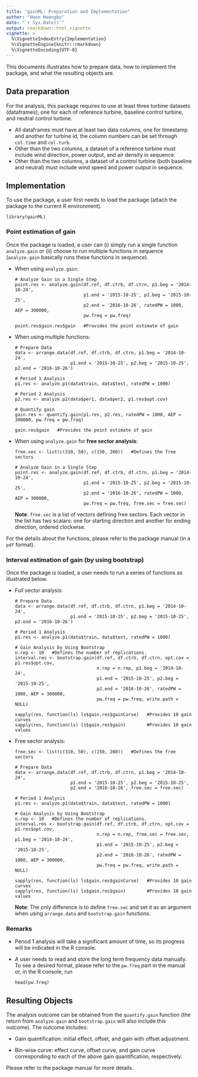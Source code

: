 ```yaml
---
title: "gainML: Preparation and Implementation"
author: "Hoon Hwangbo"
date: "`r Sys.Date()`"
output: rmarkdown::html_vignette
vignette: >
  %\VignetteIndexEntry{Implementation}
  %\VignetteEngine{knitr::rmarkdown}
  %\VignetteEncoding{UTF-8}
---
```


This documents illustrates how to prepare data, how to implement the package, and what the resulting objects are.

## Data preparation

For the analysis, this package requires to use at least three turbine datasets (dataframes); one for each of reference turbine, baseline control turbine, and neutral control turbine.

* All dataframes must have at least two data columns, one for timestamp and another for turbine id, the column numbers can be set through `col.time` and `col.turb`.
* Other than the two columns, a dataset of a reference turbine must include wind direction, power output, and air density in sequence.
* Other than the two columns, a dataset of a control turbine (both baseline and neutral) must include wind speed and power output in sequence.


## Implementation

To use the package, a user first needs to load the package (attach the package to the current R environment).

```
library(gainML)
```

### Point estimation of gain
Once the package is loaded, a user can (i) simply run a single function `analyze.gain` or (ii) choose to run multiple functions in sequence (`analyze.gain` basically runs these functions in sequence).

- When using `analyze.gain`:

    ```
    # Analyze Gain in a Single Step
    point.res <- analyze.gain(df.ref, df.ctrb, df.ctrn, p1.beg = '2014-10-24',
                              p1.end = '2015-10-25', p2.beg = '2015-10-25',
                              p2.end = '2016-10-26', ratedPW = 1000, AEP = 300000,
                              pw.freq = pw.freq)
                        
    point.res$gain.res$gain   #Provides the point estimate of gain
    ```
  
- When using multiple functions:

    ```
    # Prepare Data
    data <- arrange.data(df.ref, df.ctrb, df.ctrn, p1.beg = '2014-10-24',
                         p1.end = '2015-10-25', p2.beg = '2015-10-25', p2.end = '2016-10-26')
                         
    # Period 1 Analysis
    p1.res <- analyze.p1(data$train, data$test, ratedPW = 1000)
    
    # Period 2 Analysis
    p2.res <- analyze.p2(data$per1, data$per2, p1.res$opt.cov)
    
    # Quantify gain
    gain.res <- quantify.gain(p1.res, p2.res, ratedPW = 1000, AEP = 300000, pw.freq = pw.freq)
    
    gain.res$gain   #Provides the point estimate of gain
    ```

- When using `analyze.gain` for **free sector analysis**:

    ```
    free.sec <- list(c(310, 50), c(150, 260))   #Defines the free sectors
    
    # Analyze Gain in a Single Step
    point.res <- analyze.gain(df.ref, df.ctrb, df.ctrn, p1.beg = '2014-10-24',
                              p1.end = '2015-10-25', p2.beg = '2015-10-25',
                              p2.end = '2016-10-26', ratedPW = 1000, AEP = 300000,
                              pw.freq = pw.freq, free.sec = free.sec)
    ```
    
    **Note**: `free.sec` is a list of vectors defining free sectors. Each vector in the list has two scalars: one for starting direction and another for ending direction, ordered clockwise.
    
For the details about the functions, please refer to the package manual (in a `pdf` format).

### Interval estimation of gain (by using bootstrap)
Once the package is loaded, a user needs to run a series of functions as illustrated below.

- Full sector analysis:

    ```
    # Prepare Data
    data <- arrange.data(df.ref, df.ctrb, df.ctrn, p1.beg = '2014-10-24',
                         p1.end = '2015-10-25', p2.beg = '2015-10-25', p2.end = '2016-10-26')
    
    # Period 1 Analysis
    p1.res <- analyze.p1(data$train, data$test, ratedPW = 1000)
    
    # Gain Analysis by Using Bootstrap
    n.rep <- 10   #Defines the number of replications.
    interval.res <- bootstrap.gain(df.ref, df.ctrb, df.ctrn, opt.cov = p1.res$opt.cov,
                                   n.rep = n.rep, p1.beg = '2014-10-24',
                                   p1.end = '2015-10-25', p2.beg = '2015-10-25',
                                   p2.end = '2016-10-26', ratedPW = 1000, AEP = 300000,
                                   pw.freq = pw.freq, write.path = NULL)
    
    sapply(res, function(ls) ls$gain.res$gainCurve)   #Provides 10 gain curves
    sapply(res, function(ls) ls$gain.res$gain)        #Provides 10 gain values
    ```

- Free sector analysis:

    ```
    free.sec <- list(c(310, 50), c(150, 260))   #Defines the free sectors
    
    # Prepare Data
    data <- arrange.data(df.ref, df.ctrb, df.ctrn, p1.beg = '2014-10-24',
                         p1.end = '2015-10-25', p2.beg = '2015-10-25',
                         p2.end = '2016-10-26', free.sec = free.sec)
    
    # Period 1 Analysis
    p1.res <- analyze.p1(data$train, data$test, ratedPW = 1000)
    
    # Gain Analysis by Using Bootstrap
    n.rep <- 10   #Defines the number of replications.
    interval.res <- bootstrap.gain(df.ref, df.ctrb, df.ctrn, opt.cov = p1.res$opt.cov,
                                   n.rep = n.rep, free.sec = free.sec, p1.beg = '2014-10-24',
                                   p1.end = '2015-10-25', p2.beg = '2015-10-25',
                                   p2.end = '2016-10-26', ratedPW = 1000, AEP = 300000,
                                   pw.freq = pw.freq, write.path = NULL)
    
    sapply(res, function(ls) ls$gain.res$gainCurve)   #Provides 10 gain curves
    sapply(res, function(ls) ls$gain.res$gain)        #Provides 10 gain values
    ```
    
    **Note**: The only difference is to define `free.sec` and set it as an argument when using `arrange.data` and `bootstrap.gain` functions. 

### Remarks
- Period 1 analysis will take a significant amount of time, so its progress will be indicated in the R console.

- A user needs to read and store the long term frequency data manually. To see a desired format, please refer to the `pw.freq` part in the manual or, in the R console, run

    ```
    head(pw.freq)
    ```

## Resulting Objects

The analysis outcome can be obtained from the `quantify.gain` function (the return from `analyze.gain` and `bootstrap.gain` will also include this outcome). The outcome includes:

- Gain quantification: initial effect, offset, and gain with offset adjustment.

- Bin-wise curve: effect curve, offset curve, and gain curve corresponding to each of the above gain quantification, respectively.

Please refer to the package manual for more details.
